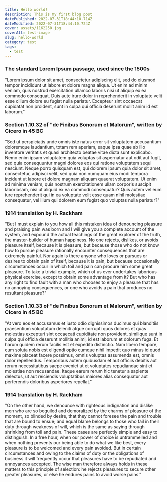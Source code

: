 ```yaml
---
title: Hello world!
description: This is my first blog post
datePublished: 2022-07-31T18:44:10.714Z
dateModified: 2022-07-31T18:44:10.724Z
cover: assets/1162250.jpg
coverAlt: test-image
slug: hello-world
category: test
tags:
  - test
---
```

### The standard Lorem Ipsum passage, used since the 1500s

"Lorem ipsum dolor sit amet, consectetur adipiscing elit, sed do eiusmod tempor incididunt ut labore et dolore magna aliqua. Ut enim ad minim veniam, quis nostrud exercitation ullamco laboris nisi ut aliquip ex ea commodo consequat. Duis aute irure dolor in reprehenderit in voluptate velit esse cillum dolore eu fugiat nulla pariatur. Excepteur sint occaecat cupidatat non proident, sunt in culpa qui officia deserunt mollit anim id est laborum."

### Section 1.10.32 of "de Finibus Bonorum et Malorum", written by Cicero in 45 BC

"Sed ut perspiciatis unde omnis iste natus error sit voluptatem accusantium doloremque laudantium, totam rem aperiam, eaque ipsa quae ab illo inventore veritatis et quasi architecto beatae vitae dicta sunt explicabo. Nemo enim ipsam voluptatem quia voluptas sit aspernatur aut odit aut fugit, sed quia consequuntur magni dolores eos qui ratione voluptatem sequi nesciunt. Neque porro quisquam est, qui dolorem ipsum quia dolor sit amet, consectetur, adipisci velit, sed quia non numquam eius modi tempora incidunt ut labore et dolore magnam aliquam quaerat voluptatem. Ut enim ad minima veniam, quis nostrum exercitationem ullam corporis suscipit laboriosam, nisi ut aliquid ex ea commodi consequatur? Quis autem vel eum iure reprehenderit qui in ea voluptate velit esse quam nihil molestiae consequatur, vel illum qui dolorem eum fugiat quo voluptas nulla pariatur?"

### 1914 translation by H. Rackham

"But I must explain to you how all this mistaken idea of denouncing pleasure and praising pain was born and I will give you a complete account of the system, and expound the actual teachings of the great explorer of the truth, the master-builder of human happiness. No one rejects, dislikes, or avoids pleasure itself, because it is pleasure, but because those who do not know how to pursue pleasure rationally encounter consequences that are extremely painful. Nor again is there anyone who loves or pursues or desires to obtain pain of itself, because it is pain, but because occasionally circumstances occur in which toil and pain can procure him some great pleasure. To take a trivial example, which of us ever undertakes laborious physical exercise, except to obtain some advantage from it? But who has any right to find fault with a man who chooses to enjoy a pleasure that has no annoying consequences, or one who avoids a pain that produces no resultant pleasure?"

### Section 1.10.33 of "de Finibus Bonorum et Malorum", written by Cicero in 45 BC

"At vero eos et accusamus et iusto odio dignissimos ducimus qui blanditiis praesentium voluptatum deleniti atque corrupti quos dolores et quas molestias excepturi sint occaecati cupiditate non provident, similique sunt in culpa qui officia deserunt mollitia animi, id est laborum et dolorum fuga. Et harum quidem rerum facilis est et expedita distinctio. Nam libero tempore, cum soluta nobis est eligendi optio cumque nihil impedit quo minus id quod maxime placeat facere possimus, omnis voluptas assumenda est, omnis dolor repellendus. Temporibus autem quibusdam et aut officiis debitis aut rerum necessitatibus saepe eveniet ut et voluptates repudiandae sint et molestiae non recusandae. Itaque earum rerum hic tenetur a sapiente delectus, ut aut reiciendis voluptatibus maiores alias consequatur aut perferendis doloribus asperiores repellat."

### 1914 translation by H. Rackham

"On the other hand, we denounce with righteous indignation and dislike men who are so beguiled and demoralized by the charms of pleasure of the moment, so blinded by desire, that they cannot foresee the pain and trouble that are bound to ensue; and equal blame belongs to those who fail in their duty through weakness of will, which is the same as saying through shrinking from toil and pain. These cases are perfectly simple and easy to distinguish. In a free hour, when our power of choice is untrammelled and when nothing prevents our being able to do what we like best, every pleasure is to be welcomed and every pain avoided. But in certain circumstances and owing to the claims of duty or the obligations of business it will frequently occur that pleasures have to be repudiated and annoyances accepted. The wise man therefore always holds in these matters to this principle of selection: he rejects pleasures to secure other greater pleasures, or else he endures pains to avoid worse pains."